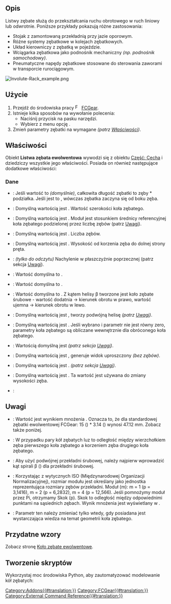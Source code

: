 <languages/>

{{Docnav/pl
|[[FCGear_InternalInvoluteGear/pl|Wewnętrzna zębatka ewolwentowa]]
|[[FCGear_CycloidGear/pl|Koło zębate cykloidalne]]
|[[FCGear_Workbench/pl|środowisko pracy FCGear]]
|IconL=FCGear_InternalInvoluteGear.svg
|IconR=FCGear_CycloidGear.svg
|IconC=FCGear_workbench_icon.svg
}}

{{GuiCommand/pl
|Name=FCGear InvoluteRack
|Name/pl=FCGear: Listwa zębata ewolwentowa
|MenuLocation=Gear → Listwa zębata ewolwentowa
|Workbenches=[[FCGear_Workbench/pl|FCGear]]
|Version=v0.16
|SeeAlso=[[FCGear_InvoluteGear/pl|Koło zębate ewolwentowe]]
}}

<span id="Description"></span>
==Opis==

Listwy zębate służą do przekształcania ruchu obrotowego w ruch liniowy lub odwrotnie. Poniższe przykłady pokazują różne zastosowania:
* Stojak z zamontowaną przekładnią przy jazie oporowym.
* Różne systemy zębatkowe w kolejach zębatkowych.
* Układ kierowniczy z zębatką w pojeździe.
* Wciągarka zębatkowa jako podnośnik mechaniczny ''(np. podnośnik samochodowy)''.
* Pneumatyczne napędy zębatkowe stosowane do sterowania zaworami w transporcie rurociągowym.

[[Image:Involute-Rack_example.png]]
{{Caption|Od lewej do prawej: Przekładnia czołowa, przekładnia walcowa, podwójna przekładnia walcowa}}

<span id="Usage"></span>
==Użycie==

# Przejdź do środowiska pracy [[Image:FCGear_workbench_icon.svg|16px]] [[FCGear_Workbench/pl|FCGear]].
# Istnieje kilka sposobów na wywołanie polecenia:
#* Naciśnij przycisk {{Button|[[File:FCGear_InvoluteRack.svg|16px]] '''Listwa zębata ewolwentowa'''}} na pasku narzędzi.
#* Wybierz z menu opcję {{MenuCommand|Gear → [[File:FCGear_InvoluteRack.svg|16px]] Listwa zębata ewolwentowa}}.
# Zmień parametry zębatki na wymagane ''(patrz [[#Właściwości|Właściwości]])''.

<span id="Properties"></span>
==Właściwości==

Obiekt '''Listwa zębata ewolwentowa''' wywodzi się z obiektu [[Part_Feature/pl|Część: Cecha]] i dziedziczy wszystkie jego właściwości. Posiada on również następujące dodatkowe właściwości:

<span id="Data"></span>
===Dane===

{{Properties_Title|Podstawowe}}

* {{PropertyData|dodaj_zakończenia|Bool}}: Jeśli wartość to {{True/pl}} ''(domyślnie)'', całkowita długość zębatki to zęby * podziałka. Jeśli jest to {{False/pl}}, wówczas zębatka zaczyna się od boku zęba.
* {{PropertyData|wysokość|Length}}: Domyślną wartością jest {{Value|5 mm}}. Wartość szerokości koła zębatego.
* {{PropertyData|moduł|Length}}: Domyślną wartością jest {{Value|1 mm}}. Moduł jest stosunkiem średnicy referencyjnej koła zębatego podzielonej przez liczbę zębów (patrz [[#Uwagi|Uwagi]]).
* {{PropertyData|zęby|Integer}}: Domyślną wartością jest {{Value|15}}. Liczba zębów.
* {{PropertyData|grubość|Length}}: Domyślną wartością jest {{Value|5}}. Wysokość od korzenia zęba do dolnej strony pręta.

{{Properties_Title|Obliczone}}

* {{PropertyData|rozstaw_poprzeczny|Length}}: ''(tylko do odczytu)'' Nachylenie w płaszczyźnie poprzecznej (patrz sekcja [[#Uwagi|Uwagi]]).

{{Properties_Title|zaokrąglenie}}

* {{PropertyData|head_fillet|Float}}: Wartość domyślna to {{value|0 mm}}.
* {{PropertyData|root_fillet|Float}}: Wartość domyślna to {{value|0 mm}}.

{{Properties_Title|Śrubowy}}

* {{PropertyData|beta|Angle}}: Wartość domyślna to {{Value|0 °}}. Z kątem helisy β tworzone jest koło zębate śrubowe - wartość dodatnia → kierunek obrotu w prawo, wartość ujemna → kierunek obrotu w lewo.
* {{PropertyData|double_helix|Bool}}: Domyślną wartością jest {{False/pl}}, {{True/pl}} tworzy podwójną helisę ''(patrz [[#Uwagi|Uwagi]])''.
* {{PropertyData|properties_from_tool|Bool}}: Domyślną wartością jest {{False/pl}}. Jeśli wybrano {{True/pl}} i parametr {{PropertyData|beta}} nie jest równy zero, parametry koła zębatego są obliczane wewnętrznie dla obróconego koła zębatego.

{{Properties_Title|ewolwenta}}

* {{PropertyData|kąt_natarcia|Angle}}: Wartością domyślną jest {{Value|20 °}} ''(patrz sekcja [[#Uwagi|Uwagi]])''.

{{Properties_Title|precyzja}}

* {{PropertyData|uproszczony|Bool}}: Domyślną wartością jest {{False/pl}}, {{True/pl}} generuje widok uproszczony ''(bez zębów)''.

{{Properties_Title|Tolerancja}}

* {{PropertyData|prześwit|Float}}: Domyślną wartością jest {{Value|0.25}}. ''(patrz sekcja [[#Uwagi|Uwagi]])''.
* {{PropertyData|head|Float}}: Domyślną wartością jest {{Value|0}}. Ta wartość jest używana do zmiany wysokości zęba.

{{Properties_Title|Wersja}}

* {{PropertyData|Wersja|String}}:

<span id="Notes"></span>
==Uwagi==

* {{Emphasis|rozstaw_poprzeczny}}: Wartość jest wynikiem mnożenia {{Emphasis|moduł * pi}}. Oznacza to, że dla standardowej zębatki ewolwentowej FCGear: 15 ({{Emphasis|ząb}}) * 3.14 ({{Emphasis|rozstaw_poprzeczny}}) wynosi 47.12 mm. Zobacz także {{Emphasis|moduł}} poniżej.
* {{Emphasis|prześwit}}: W przypadku pary kół zębatych luz to odległość między wierzchołkiem zęba pierwszego koła zębatego a korzeniem zęba drugiego koła zębatego.
* {{Emphasis|podwójna_helisa}}: Aby użyć podwójnej przekładni śrubowej, należy najpierw wprowadzić kąt spirali β ({{Emphasis|beta}}) dla przekładni śrubowej.
* {{Emphasis|moduł}}: Korzystając z wytycznych ISO (Międzynarodowej Organizacji Normalizacyjnej), rozmiar modułu jest określany jako jednostka reprezentująca rozmiary zębów przekładni. Moduł (m): m = 1 (p = 3,1416), m = 2 (p = 6,2832), m = 4 (p = 12,566). Jeśli pomnożymy moduł przez Pi, otrzymamy Skok (p). Skok to odległość między odpowiednimi punktami na sąsiednich zębach. Wynik mnożenia jest wyświetlany w {{Emphasis|transverse_pitch}}.
* {{Emphasis|parametr_naratcia}}: Parametr ten należy zmieniać tylko wtedy, gdy posiadana jest wystarczająca wiedza na temat geometrii koła zębatego.

<span id="Useful_formulas"></span>
==Przydatne wzory==

Zobacz stronę [[FCGear_InvoluteGear/pl#Przydatne_wzory|Koło zębate ewolwentowe]].

<span id="Scripting"></span>
==Tworzenie skryptów==

Wykorzystaj moc środowiska Python, aby zautomatyzować modelowanie kół zębatych:
{{Code|code=
import FreeCAD as App
import freecad.gears.commands
gear = freecad.gears.commands.CreateInvoluteRack.create()
gear.teeth = 20
gear.beta = 20
gear.height = 10
gear.double_helix = True
App.ActiveDocument.recompute()
Gui.SendMsgToActiveView("ViewFit")
}}


{{Docnav/pl
|[[FCGear_InternalInvoluteGear/pl|Wewnętrzna zębatka ewolwentowa]]
|[[FCGear_CycloidGear/pl|Koło zębate cykloidalne]]
|[[FCGear_Workbench/pl|środowisko pracy FCGear]]
|IconL=FCGear_InternalInvoluteGear.svg
|IconR=FCGear_CycloidGear.svg
|IconC=FCGear_workbench_icon.svg
}}

[[Category:Addons{{#translation:}}]]
[[Category:FCGear{{#translation:}}]]
[[Category:External Command Reference{{#translation:}}]]